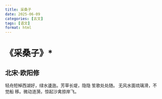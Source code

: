 ```yaml
---
title: 采桑子
date: 2025-06-09
categories: [古文]
tags: [语文]
format: html
---
```

# 《采桑子》*
## 北宋·欧阳修
轻舟短棹西湖好，绿水逶迤。芳草长堤，隐隐
笙歌处处随。 无风水面琉璃滑，不觉船
移。微动涟漪，惊起沙禽掠岸飞。